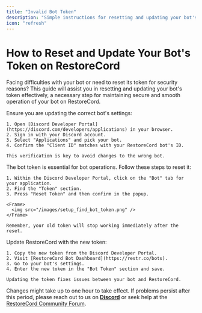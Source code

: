 ```yaml
---
title: "Invalid Bot Token"
description: "Simple instructions for resetting and updating your bot's token on RestoreCord."
icon: "refresh"
---
```


# How to Reset and Update Your Bot's Token on RestoreCord

Facing difficulties with your bot or need to reset its token for security reasons? This guide will assist you in resetting and updating your bot's token effectively, a necessary step for maintaining secure and smooth operation of your bot on RestoreCord.

<Steps>
  <Step title="Identifying the Correct Bot">
    Ensure you are updating the correct bot's settings:

    1. Open [Discord Developer Portal](https://discord.com/developers/applications) in your browser.
    2. Sign in with your Discord account.
    3. Select "Applications" and pick your bot.
    4. Confirm the "Client ID" matches with your RestoreCord bot's ID.

    This verification is key to avoid changes to the wrong bot.
  </Step>

  <Step title="Generating a New Bot Token">
    The bot token is essential for bot operations. Follow these steps to reset it:

    1. Within the Discord Developer Portal, click on the "Bot" tab for your application.
    2. Find the "Token" section.
    3. Press "Reset Token" and then confirm in the popup.

    <Frame>
      <img src="/images/setup_find_bot_token.png" />
    </Frame>

    Remember, your old token will stop working immediately after the reset.
  </Step>

  <Step title="Applying the New Token on RestoreCord">
    Update RestoreCord with the new token:

    1. Copy the new token from the Discord Developer Portal.
    2. Visit [RestoreCord Bot Dashboard](https://restr.co/bots).
    3. Go to your bot's settings.
    4. Enter the new token in the "Bot Token" section and save.

    Updating the token fixes issues between your bot and RestoreCord.
  </Step>

</Steps>

<Tip>Changes might take up to one hour to take effect. If problems persist after this period, please reach out to us on [**Discord**](https://restr.co/discord) or seek help at the [RestoreCord Community Forum](https://community.restorecord.com).</Tip>
